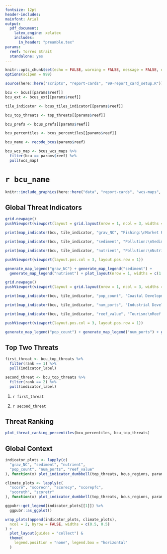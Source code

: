 ```yaml
---
fontsize: 12pt
header-includes:
mainfont: Arial
output:
  pdf_document:
    latex_engine: xelatex
    includes:
      in_header: "preamble.tex"
params:
  reef: Torres Strait
  standalone: yes
---
```


\thispagestyle{headerandfooter}

```r
knitr::opts_chunk$set(echo = FALSE, warning = FALSE, message = FALSE, dpi = 300, fig.align = "center", out.width = "100%")
options(scipen = 999)
```

```r
source(here::here("scripts", "report-cards", "99-report_card_setup.R"))
```

```r
bcu <- bcus[[params$reef]]
bcu_ext <- bcus_ext[[params$reef]]

tile_indicator <- bcus_tiles_indicator[[params$reef]]

bcu_top_threats <- top_threats[[params$reef]]

bcu_prefs <- bcus_prefs[[params$reef]]

bcu_percentiles <- bcus_percentiles[[params$reef]]

bcu_name <- recode_bcus(params$reef)

bcu_wcs_map <- bcus_wcs_maps %>% 
  filter(bcu == params$reef) %>%
  pull(wcs_map)
```

# `r bcu_name`

```r
knitr::include_graphics(here::here("data", "report-cards", "wcs-maps", glue("{bcu_wcs_map}.jpg")))
```

## Global Threat Indicators

```r
grid.newpage()
pushViewport(viewport(layout = grid.layout(nrow = 1, ncol = 3, widths = c(1/3, 1/3, 1/3))))

print(map_indicator(bcu, tile_indicator, "grav_NC", "Fishing:\nMarket Pressure", bcu_ext), vp = viewport(layout.pos.col = 1, layout.pos.row = 1))

print(map_indicator(bcu, tile_indicator, "sediment", "Pollution:\nSedimentation", bcu_ext), vp = viewport(layout.pos.col = 2, layout.pos.row = 1))

print(map_indicator(bcu, tile_indicator, "nutrient", "Pollution:\nNutrients", bcu_ext), vp = viewport(layout.pos.col = 3, layout.pos.row = 1))

pushViewport(viewport(layout.pos.col = 3, layout.pos.row = 1))
```

\vspace{-0.45in}

```r
generate_map_legend("grav_NC") + generate_map_legend("sediment") +
  generate_map_legend("nutrient") + plot_layout(nrow = 1, widths = c(1 / 3, 1 / 3, 1 / 3))
```

\vspace{-0.45in}

```r
grid.newpage()
pushViewport(viewport(layout = grid.layout(nrow = 1, ncol = 3, widths = c(1/3, 1/3, 1/3))))

print(map_indicator(bcu, tile_indicator, "pop_count", "Coastal Development:\nHuman Population", bcu_ext), vp = viewport(layout.pos.col = 1, layout.pos.row = 1))

print(map_indicator(bcu, tile_indicator, "num_ports", "Industrial Development:\nPorts", bcu_ext), vp = viewport(layout.pos.col = 2, layout.pos.row = 1))

print(map_indicator(bcu, tile_indicator, "reef_value", "Tourism:\nReef Value", bcu_ext), vp = viewport(layout.pos.col = 3, layout.pos.row = 1))

pushViewport(viewport(layout.pos.col = 3, layout.pos.row = 1))
```

\vspace{-0.45in}

```r
generate_map_legend("pop_count") + generate_map_legend("num_ports") + generate_map_legend("reef_value") + plot_layout(nrow = 1, widths = c(1 / 3, 1 / 3, 1 / 3))
```

\clearpage
\enlargethispage{4\baselineskip}

## Top Two Threats

```r
first_threat <- bcu_top_threats %>%
  filter(rank == 1) %>%
  pull(indicator_label)

second_threat <- bcu_top_threats %>%
  filter(rank == 2) %>%
  pull(indicator_label)
```

1. `r first_threat`

2. `r second_threat`

## Threat Ranking

```r
plot_threat_ranking_percentiles(bcu_percentiles, bcu_top_threats)
```

\vspace{-0.35in}

## Global Context

```r
indicator_plots <- lapply(c(
  "grav_NC", "sediment", "nutrient",
  "pop_count", "num_ports", "reef_value"
), function(x) plot_indicator_dumbbell(top_threats, bcus_regions, params$reef, x))

climate_plots <- lapply(c(
  "score", "scorecn", "scorecy", "scorepfc",
  "scoreth", "scoretr"
), function(x) plot_indicator_dumbbell(top_threats, bcus_regions, params$reef, x))
```

```r
ggpubr::get_legend(indicator_plots[[1]]) %>%
  ggpubr::as_ggplot()
```

\vspace{-0.45in}

```r
wrap_plots(append(indicator_plots, climate_plots),
  ncol = 2, byrow = FALSE, widths = c(0.5, 0.5)
) +
  plot_layout(guides = "collect") &
  theme(
    legend.position = "none", legend.box = "horizontal"
  )
```


